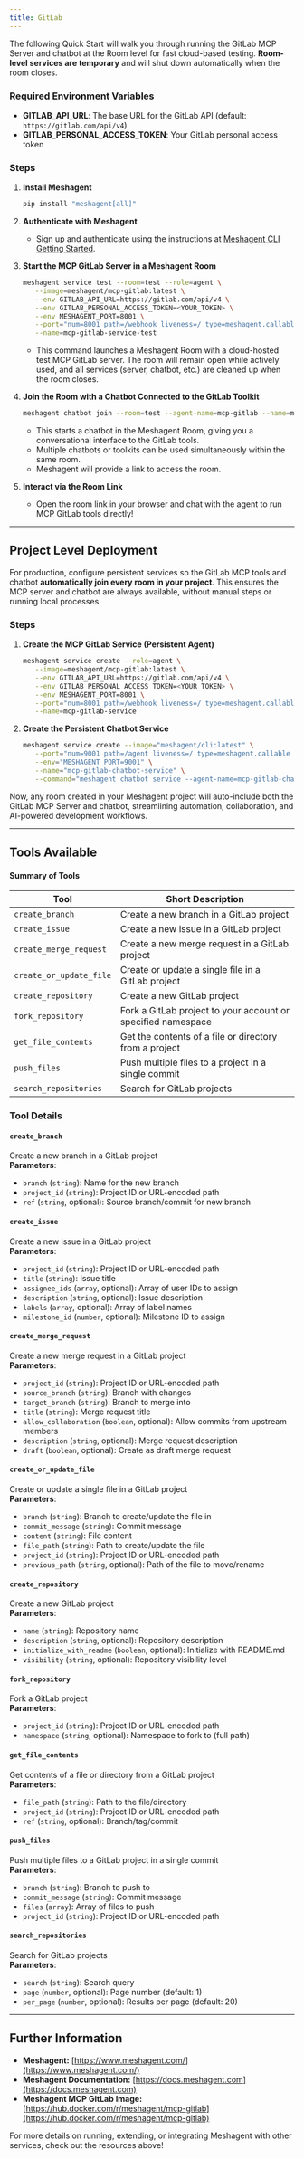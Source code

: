 ```yaml
---
title: GitLab
---
```



The following Quick Start will walk you through running the GitLab MCP Server and chatbot at the Room level for fast cloud-based testing. **Room-level services are temporary** and will shut down automatically when the room closes.

### Required Environment Variables

- **GITLAB_API_URL**: The base URL for the GitLab API (default: `https://gitlab.com/api/v4`)
- **GITLAB_PERSONAL_ACCESS_TOKEN**: Your GitLab personal access token

### Steps

1. **Install Meshagent**
   ```bash
   pip install "meshagent[all]"
   ```

2. **Authenticate with Meshagent**
   - Sign up and authenticate using the instructions at [Meshagent CLI Getting Started](https://docs.meshagent.com/cli/getting_started).

3. **Start the MCP GitLab Server in a Meshagent Room**
   ```bash
   meshagent service test --room=test --role=agent \
      --image=meshagent/mcp-gitlab:latest \
      --env GITLAB_API_URL=https://gitlab.com/api/v4 \
      --env GITLAB_PERSONAL_ACCESS_TOKEN=<YOUR_TOKEN> \
      --env MESHAGENT_PORT=8001 \
      --port="num=8001 path=/webhook liveness=/ type=meshagent.callable" \
      --name=mcp-gitlab-service-test
   ```
   - This command launches a Meshagent Room with a cloud-hosted test MCP GitLab server. The room will remain open while actively used, and all services (server, chatbot, etc.) are cleaned up when the room closes.

4. **Join the Room with a Chatbot Connected to the GitLab Toolkit**
   ```bash
   meshagent chatbot join --room=test --agent-name=mcp-gitlab --name=mcp-gitlab --toolkit=mcp-gitlab
   ```
   - This starts a chatbot in the Meshagent Room, giving you a conversational interface to the GitLab tools.
   - Multiple chatbots or toolkits can be used simultaneously within the same room.
   - Meshagent will provide a link to access the room.

5. **Interact via the Room Link**
   - Open the room link in your browser and chat with the agent to run MCP GitLab tools directly!

---

## Project Level Deployment

For production, configure persistent services so the GitLab MCP tools and chatbot **automatically join every room in your project**. This ensures the MCP server and chatbot are always available, without manual steps or running local processes.

### Steps

1. **Create the MCP GitLab Service (Persistent Agent)**
   ```bash
   meshagent service create --role=agent \
      --image=meshagent/mcp-gitlab:latest \
      --env GITLAB_API_URL=https://gitlab.com/api/v4 \
      --env GITLAB_PERSONAL_ACCESS_TOKEN=<YOUR_TOKEN> \
      --env MESHAGENT_PORT=8001 \
      --port="num=8001 path=/webhook liveness=/ type=meshagent.callable" \
      --name=mcp-gitlab-service
   ```

2. **Create the Persistent Chatbot Service**
   ```bash
   meshagent service create --image="meshagent/cli:latest" \
      --port="num=9001 path=/agent liveness=/ type=meshagent.callable participant_name=mcp-gitlab-chatbot" \
      --env="MESHAGENT_PORT=9001" \
      --name="mcp-gitlab-chatbot-service" \
      --command="meshagent chatbot service --agent-name=mcp-gitlab-chatbot --toolkit=mcp-gitlab"
   ```

Now, any room created in your Meshagent project will auto-include both the GitLab MCP Server and chatbot, streamlining automation, collaboration, and AI-powered development workflows.

---

## Tools Available

#### Summary of Tools

| Tool                     | Short Description                                             |
|--------------------------|--------------------------------------------------------------|
| `create_branch`          | Create a new branch in a GitLab project                      |
| `create_issue`           | Create a new issue in a GitLab project                       |
| `create_merge_request`   | Create a new merge request in a GitLab project               |
| `create_or_update_file`  | Create or update a single file in a GitLab project           |
| `create_repository`      | Create a new GitLab project                                  |
| `fork_repository`        | Fork a GitLab project to your account or specified namespace |
| `get_file_contents`      | Get the contents of a file or directory from a project       |
| `push_files`             | Push multiple files to a project in a single commit          |
| `search_repositories`    | Search for GitLab projects                                   |

### Tool Details

#### `create_branch`
Create a new branch in a GitLab project  
**Parameters**:
- `branch` (`string`): Name for the new branch
- `project_id` (`string`): Project ID or URL-encoded path
- `ref` (`string`, optional): Source branch/commit for new branch

#### `create_issue`
Create a new issue in a GitLab project  
**Parameters**:
- `project_id` (`string`): Project ID or URL-encoded path
- `title` (`string`): Issue title
- `assignee_ids` (`array`, optional): Array of user IDs to assign
- `description` (`string`, optional): Issue description
- `labels` (`array`, optional): Array of label names
- `milestone_id` (`number`, optional): Milestone ID to assign

#### `create_merge_request`
Create a new merge request in a GitLab project  
**Parameters**:
- `project_id` (`string`): Project ID or URL-encoded path
- `source_branch` (`string`): Branch with changes
- `target_branch` (`string`): Branch to merge into
- `title` (`string`): Merge request title
- `allow_collaboration` (`boolean`, optional): Allow commits from upstream members
- `description` (`string`, optional): Merge request description
- `draft` (`boolean`, optional): Create as draft merge request

#### `create_or_update_file`
Create or update a single file in a GitLab project  
**Parameters**:
- `branch` (`string`): Branch to create/update the file in
- `commit_message` (`string`): Commit message
- `content` (`string`): File content
- `file_path` (`string`): Path to create/update the file
- `project_id` (`string`): Project ID or URL-encoded path
- `previous_path` (`string`, optional): Path of the file to move/rename

#### `create_repository`
Create a new GitLab project  
**Parameters**:
- `name` (`string`): Repository name
- `description` (`string`, optional): Repository description
- `initialize_with_readme` (`boolean`, optional): Initialize with README.md
- `visibility` (`string`, optional): Repository visibility level

#### `fork_repository`
Fork a GitLab project  
**Parameters**:
- `project_id` (`string`): Project ID or URL-encoded path
- `namespace` (`string`, optional): Namespace to fork to (full path)

#### `get_file_contents`
Get contents of a file or directory from a GitLab project  
**Parameters**:
- `file_path` (`string`): Path to the file/directory
- `project_id` (`string`): Project ID or URL-encoded path
- `ref` (`string`, optional): Branch/tag/commit

#### `push_files`
Push multiple files to a GitLab project in a single commit  
**Parameters**:
- `branch` (`string`): Branch to push to
- `commit_message` (`string`): Commit message
- `files` (`array`): Array of files to push
- `project_id` (`string`): Project ID or URL-encoded path

#### `search_repositories`
Search for GitLab projects  
**Parameters**:
- `search` (`string`): Search query
- `page` (`number`, optional): Page number (default: 1)
- `per_page` (`number`, optional): Results per page (default: 20)

---

## Further Information

- **Meshagent:** [https://www.meshagent.com/](https://www.meshagent.com/)
- **Meshagent Documentation:** [https://docs.meshagent.com](https://docs.meshagent.com)
- **Meshagent MCP GitLab Image:** [https://hub.docker.com/r/meshagent/mcp-gitlab](https://hub.docker.com/r/meshagent/mcp-gitlab)

For more details on running, extending, or integrating Meshagent with other services, check out the resources above!